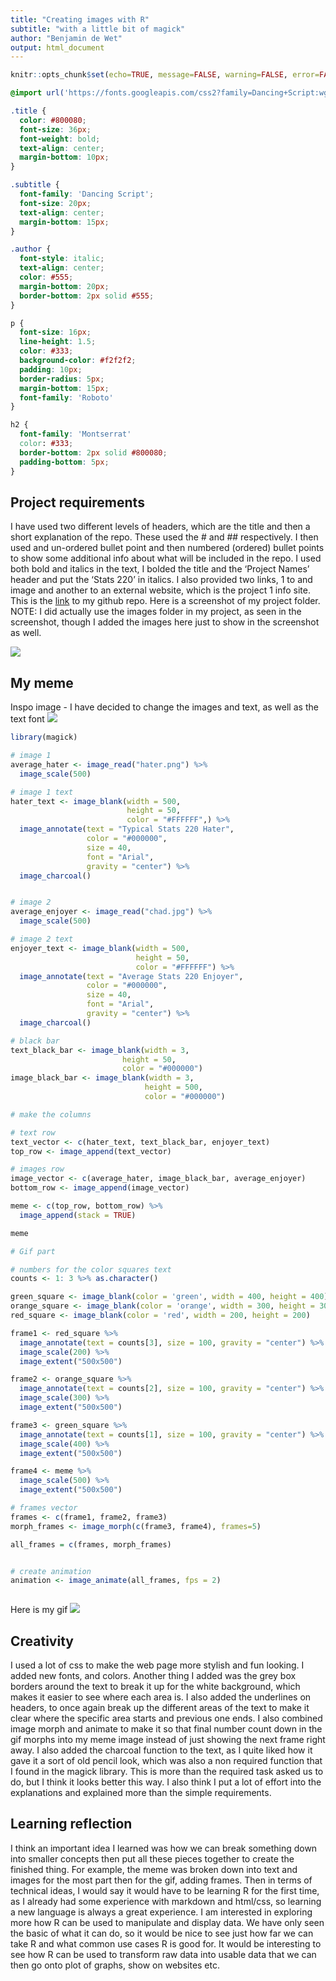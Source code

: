 ```yaml
---
title: "Creating images with R"
subtitle: "with a little bit of magick"
author: "Benjamin de Wet"
output: html_document
---
```


```r
knitr::opts_chunk$set(echo=TRUE, message=FALSE, warning=FALSE, error=FALSE)
```

```css
@import url('https://fonts.googleapis.com/css2?family=Dancing+Script:wght@400;700&display=swap');

.title {
  color: #800080;
  font-size: 36px;
  font-weight: bold;
  text-align: center;
  margin-bottom: 10px;
}

.subtitle {
  font-family: 'Dancing Script';
  font-size: 20px;
  text-align: center;
  margin-bottom: 15px;
}

.author {
  font-style: italic;
  text-align: center;
  color: #555;
  margin-bottom: 20px;
  border-bottom: 2px solid #555;
}

p {
  font-size: 16px;
  line-height: 1.5;
  color: #333;
  background-color: #f2f2f2;
  padding: 10px;
  border-radius: 5px;
  margin-bottom: 15px;
  font-family: 'Roboto'
}

h2 {
  font-family: 'Montserrat'
  color: #333;
  border-bottom: 2px solid #800080;
  padding-bottom: 5px;
}

```

## Project requirements
I have used two different levels of headers, which are the title and then a
short explanation of the repo. These used the # and ## respectively. I then
used and un-ordered bullet point and then numbered (ordered) bullet points to 
show some additional info about what will be included in the repo. I used both
bold and italics in the text, I bolded the title and the 'Project Names' header
and put the 'Stats 220' in italics. I also provided two links, 1 to and image
and another to an external website, which is the project 1 info site.
This is the [link](https://github.com/bendwet/stats220) to my github repo.
Here is a screenshot of my project folder. NOTE: I did actually use the images
folder in my project, as seen in the screenshot, though I added the images
here just to show in the screenshot as well.

![](project1folder.png)

## My meme
Inspo image - I have decided to change the images and text, as well as the text font
![](inspo_meme.png)
```r
library(magick)

# image 1
average_hater <- image_read("hater.png") %>%
  image_scale(500)

# image 1 text
hater_text <- image_blank(width = 500, 
                          height = 50, 
                          color = "#FFFFFF",) %>%
  image_annotate(text = "Typical Stats 220 Hater",
                 color = "#000000",
                 size = 40,
                 font = "Arial",
                 gravity = "center") %>%
  image_charcoal()


# image 2
average_enjoyer <- image_read("chad.jpg") %>%
  image_scale(500)

# image 2 text
enjoyer_text <- image_blank(width = 500, 
                            height = 50, 
                            color = "#FFFFFF") %>%
  image_annotate(text = "Average Stats 220 Enjoyer",
                 color = "#000000",
                 size = 40,
                 font = "Arial",
                 gravity = "center") %>%
  image_charcoal()

# black bar
text_black_bar <- image_blank(width = 3,
                         height = 50,
                         color = "#000000")
image_black_bar <- image_blank(width = 3,
                              height = 500,
                              color = "#000000")

# make the columns

# text row
text_vector <- c(hater_text, text_black_bar, enjoyer_text)
top_row <- image_append(text_vector)

# images row
image_vector <- c(average_hater, image_black_bar, average_enjoyer)
bottom_row <- image_append(image_vector)

meme <- c(top_row, bottom_row) %>%
  image_append(stack = TRUE)

meme

```


```r
# Gif part

# numbers for the color squares text
counts <- 1: 3 %>% as.character()

green_square <- image_blank(color = 'green', width = 400, height = 400)
orange_square <- image_blank(color = 'orange', width = 300, height = 300)
red_square <- image_blank(color = 'red', width = 200, height = 200)

frame1 <- red_square %>%
  image_annotate(text = counts[3], size = 100, gravity = "center") %>%
  image_scale(200) %>%
  image_extent("500x500")

frame2 <- orange_square %>%
  image_annotate(text = counts[2], size = 100, gravity = "center") %>%
  image_scale(300) %>%
  image_extent("500x500")

frame3 <- green_square %>%
  image_annotate(text = counts[1], size = 100, gravity = "center") %>%
  image_scale(400) %>%
  image_extent("500x500")

frame4 <- meme %>%
  image_scale(500) %>%
  image_extent("500x500")

# frames vector
frames <- c(frame1, frame2, frame3)
morph_frames <- image_morph(c(frame3, frame4), frames=5)

all_frames = c(frames, morph_frames)


# create animation
animation <- image_animate(all_frames, fps = 2)



```

Here is my gif ![](my_animation.gif)

## Creativity
I used a lot of css to make the web page more stylish and fun looking. I added
new fonts, and colors. Another thing I added was the grey box borders around the
text to break it up for the white background, which makes it easier to see
where each area is. I also added the underlines on headers, to once again break 
up the different areas of the text to make it clear where the specific area 
starts and previous one ends. I also combined image morph and animate to make it 
so that final number count down in the gif morphs into my meme image instead of 
just showing the next frame right away. I also added the charcoal function to 
the text, as I quite liked how it gave it a sort of old pencil look, which was 
also a non required function that I found in the magick library. This is more 
than the required task asked us to do, but I think it looks better this way. 
I also think I put a lot of effort into the explanations and explained more 
than the simple requirements.

## Learning reflection
I think an important idea I learned was how we can break something down into
smaller concepts then put all these pieces together to create the finished thing.
For example, the meme was broken down into text and images for the most part
then for the gif, adding frames. Then in terms of technical ideas, I would say
it would have to be learning R for the first time, as I already had some experience
with markdown and html/css, so learning a new language is always a great experience.
I am interested in exploring more how R can be used to manipulate and display data.
We have only seen the basic of what it can do, so it would be nice to see just
how far we can take R and what common use cases R is good for. It would be
interesting to see how R can be used to transform raw data into usable data
that we can then go onto plot of graphs, show on websites etc. 
